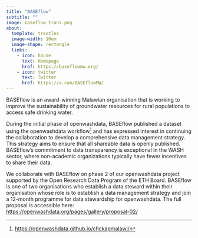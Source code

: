 ```yaml
---
title: "BASEflow"
subtitle: ""
image: baseflow_trans.png
about:
  template: trestles
  image-width: 10em
  image-shape: rectangle
  links:
    - icon: house
      text: Homepage
      href: https://baseflowmw.org/
    - icon: twitter
      text: Twitter
      href: https://x.com/BASEflowMW/
---
```


BASEflow is an award-winning Malawian organisation that is working to improve the sustainability of groundwater resources for rural populations to access safe drinking water.

During the initial phase of openwashdata, BASEflow published a dataset using the openwashdata workflow[^1] and has expressed interest in continuing the collaboration to develop a comprehensive data management strategy. This strategy aims to ensure that all shareable data is openly published. BASEflow’s commitment to data transparency is exceptional in the WASH sector, where non-academic organizations typically have fewer incentives to share their data.

[^1]: <https://openwashdata.github.io/chckapmalawi/>

We collaborate with BASEflow on phase 2 of our openwashdata project supported by the Open Research Data Program of the ETH Board. BASEflow is one of two organisations who establish a data steward within their organisation whose role is to establish a data management strategy and join a 12-month programme for data stewardship for openwashdata. The full proposal is accessible here: [https://openwashdata.org/pages/gallery/proposal-02/](../../gallery/proposal-02)
